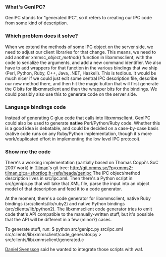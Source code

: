 === What's GenIPC? ===

GenIPC stands for "generated IPC", so it refers to creating our IPC code from some kind of description.

=== Which problem does it solve? ===

When we extend the methods of some IPC object on the server side, we need to adjust our client libraries for that change. This means, we need to add another xmmsc_''object''_''method''() function in libxmmsclient, with the code to serialize the arguments, and add a new command identifier. We also have to add wrappers for that function in the various bindings that we ship (Perl, Python, Ruby, C++, Java, .NET, Haskell).
This is tedious. It would be much nicer if we could just edit some central IPC description file, describe our new method there, and then hit the magic button that will first generate the C bits for libxmmsclient and then the wrapper bits for the bindings. We could possibly also use this to generate code on the server side.

=== Language bindings code ===

Instead of generating C glue code that calls into libxmmsclient, GenIPC could also be used to generate '''native''' Perl/Python/Ruby code. Whether this is a good idea is debatable, and could be decided on a case-by-case basis (native code runs on any Ruby/Python implementation, though it's more work/duplicated effort in implementing the low level IPC protocol).

=== Show me the code ===

There's a working implementation (partially based on Thomas Coppi's SoC 2007 work) in [[Tilman Sauerbeck | Tilman]]'s git tree:
http://git.xmms.se/?p=xmms2-tilman.git;a=shortlog;h=refs/heads/genipc
The IPC object/method description lives in src/ipc.xml. Then there's a Python script in src/genipc.py that will take that XML file, parse the input into an object model of that description and feed it to a code generator.

At the moment, there's a code generator for libxmmsclient, native Ruby bindings (src/clients/lib/ruby2) and native Python bindings (src/clients/lib/python2). The libxmmsclient code generator tries to emit code that's API compatible to the manually-written stuff, but it's possible that the API will be different in a few (minor?) cases.

To generate stuff, run:
$ python src/genipc.py src/ipc.xml src/clients/lib/xmmsclient/code_generator.py > src/clients/lib/xmmsclient/generated.c

[[Daniel Svensson]] said he wanted to integrate those scripts with waf.